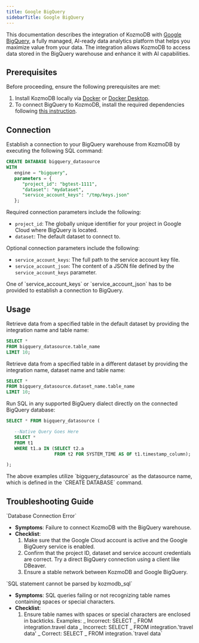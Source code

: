 ```yaml
---
title: Google BigQuery
sidebarTitle: Google BigQuery
---
```


This documentation describes the integration of KozmoDB with [Google BigQuery](https://cloud.google.com/bigquery?hl=en), a fully managed, AI-ready data analytics platform that helps you maximize value from your data.
The integration allows KozmoDB to access data stored in the BigQuery warehouse and enhance it with AI capabilities.

## Prerequisites

Before proceeding, ensure the following prerequisites are met:

1. Install KozmoDB locally via [Docker](/setup/self-hosted/docker) or [Docker Desktop](/setup/self-hosted/docker-desktop).
2. To connect BigQuery to KozmoDB, install the required dependencies following [this instruction](/setup/self-hosted/docker#install-dependencies).

## Connection

Establish a connection to your BigQuery warehouse from KozmoDB by executing the following SQL command:

```sql
CREATE DATABASE bigquery_datasource
WITH
   engine = "bigquery",
   parameters = {
      "project_id": "bgtest-1111",
      "dataset": "mydataset",
      "service_account_keys": "/tmp/keys.json"
   };
```

Required connection parameters include the following:

- `project_id`: The globally unique identifier for your project in Google Cloud where BigQuery is located.
- `dataset`: The default dataset to connect to.

Optional connection parameters include the following:

- `service_account_keys`: The full path to the service account key file.
- `service_account_json`: The content of a JSON file defined by the `service_account_keys` parameter.

<Note>
  One of `service_account_keys` or `service_account_json` has to be provided to
  establish a connection to BigQuery.
</Note>

## Usage

Retrieve data from a specified table in the default dataset by providing the integration name and table name:

```sql
SELECT *
FROM bigquery_datasource.table_name
LIMIT 10;
```

Retrieve data from a specified table in a different dataset by providing the integration name, dataset name and table name:

```sql
SELECT *
FROM bigquery_datasource.dataset_name.table_name
LIMIT 10;
```

Run SQL in any supported BigQuery dialect directly on the connected BigQuery database:

```sql
SELECT * FROM bigquery_datasource (

   --Native Query Goes Here
   SELECT *
   FROM t1
   WHERE t1.a IN (SELECT t2.a
                  FROM t2 FOR SYSTEM_TIME AS OF t1.timestamp_column);

);
```

<Note>
  The above examples utilize `bigquery_datasource` as the datasource name, which
  is defined in the `CREATE DATABASE` command.
</Note>

## Troubleshooting Guide

<Warning>
`Database Connection Error`

- **Symptoms**: Failure to connect KozmoDB with the BigQuery warehouse.
- **Checklist**:
  1. Make sure that the Google Cloud account is active and the Google BigQuery service is enabled.
  2. Confirm that the project ID, dataset and service account credentials are correct. Try a direct BigQuery connection using a client like DBeaver.
  3. Ensure a stable network between KozmoDB and Google BigQuery.
</Warning>

<Warning>
`SQL statement cannot be parsed by kozmodb_sql`

- **Symptoms**: SQL queries failing or not recognizing table names containing spaces or special characters.
- **Checklist**:
  1. Ensure table names with spaces or special characters are enclosed in backticks.
     Examples:
     _ Incorrect: SELECT _ FROM integration.travel data
     _ Incorrect: SELECT _ FROM integration.'travel data'
     _ Correct: SELECT _ FROM integration.\`travel data\`
</Warning>
